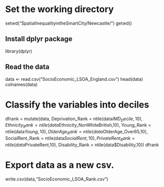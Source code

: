 # Set the working directory 
setwd("SpatialInequalityintheSmartCity/Newcastle/")
getwd()

## Install dplyr package
library(dplyr)

## Read the data
data <- read.csv("SocioEconomic_LSOA_England.csv")
head(data)
colnames(data)

# Classify the variables into deciles
dfrank = mutate(data, Deprivation_Rank = ntile(data$IMD_Decile,10), Ethnicity_Rank = ntile(data$Ethnicity_NonWhiteBritish,10), 
                Young_Rank = ntile(data$Young,10), OlderAge_Rank = ntile(data$OlderAge_Over65,10),
                SocialRent_Rank = ntile(data$SocialRent,10), PrivateRent_Rank = ntile(data$PrivateRent,10), Disability_Rank = ntile(data$Disability,10))
dfrank

# Export data as a new csv.
write.csv(data,"SocioEconomic_LSOA_Rank.csv")
